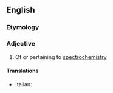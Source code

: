 ==English==

===Etymology===
{{prefix|en|spectro|chemical}}

===Adjective===
{{en-adj|-}}

# {{lb|en|chemistry|physics}} Of or pertaining to [[spectrochemistry]]

====Translations====
{{trans-top|pertaining to spectrochemistry}}
* Italian: {{t+|it|spettrochimico}}
{{trans-mid}}
{{trans-bottom}}